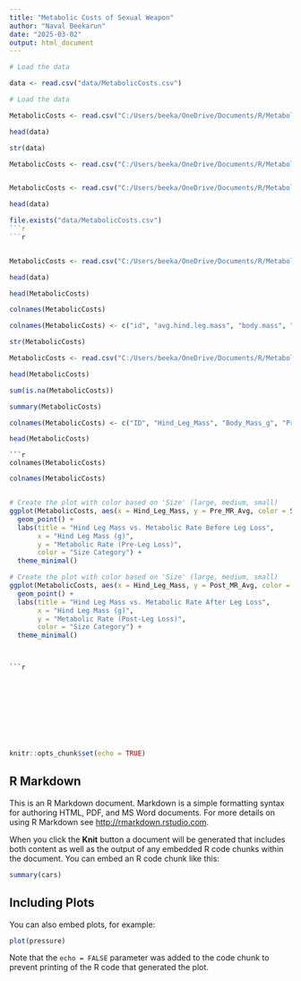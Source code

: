 ```yaml
---
title: "Metabolic Costs of Sexual Weapon"
author: "Naval Beekarun"
date: "2025-03-02"
output: html_document
---
```

```r
# Load the data
```


```r
data <- read.csv("data/MetabolicCosts.csv")
```
```r
# Load the data
```


```r
MetabolicCosts <- read.csv("C:/Users/beeka/OneDrive/Documents/R/MetabolicCosts/data/MetabolicCosts.csv")
```
```r
head(data)
```
```r
str(data)
```
```r
MetabolicCosts <- read.csv("C:/Users/beeka/OneDrive/Documents/R/MetabolicCosts/data/MetabolicCosts.csv")
```
```r
```


```r
MetabolicCosts <- read.csv("C:/Users/beeka/OneDrive/Documents/R/MetabolicCosts/data/MetabolicCosts.csv")
```
```r
head(data)
```
```r
file.exists("data/MetabolicCosts.csv")
```r
```r

```
```r
```


```r
MetabolicCosts <- read.csv("C:/Users/beeka/OneDrive/Documents/R/MetabolicCosts/data/MetabolicCosts.csv")
```
```r
head(data)
```
```r
head(MetabolicCosts)
```
```r
colnames(MetabolicCosts)

```
```r
colnames(MetabolicCosts) <- c("id", "avg.hind.leg.mass", "body.mass", "pre.mr.avg", "post.mr.avg", "size")

```
```r
str(MetabolicCosts)
```
```r
MetabolicCosts <- read.csv("C:/Users/beeka/OneDrive/Documents/R/MetabolicCosts/data/MetabolicCosts.csv", sep = ";")
```


```r
head(MetabolicCosts)
```
```r
sum(is.na(MetabolicCosts))

```
```r
summary(MetabolicCosts)

```
```r
colnames(MetabolicCosts) <- c("ID", "Hind_Leg_Mass", "Body_Mass_g", "Pre_MR_Avg", "Post_MR_Avg", "Size")
```
```r
head(MetabolicCosts)
```

```
```r
colnames(MetabolicCosts)
```

```r
colnames(MetabolicCosts)
```

```
```
```r
# Create the plot with color based on 'Size' (large, medium, small)
ggplot(MetabolicCosts, aes(x = Hind_Leg_Mass, y = Pre_MR_Avg, color = Size)) +
  geom_point() +
  labs(title = "Hind Leg Mass vs. Metabolic Rate Before Leg Loss",
       x = "Hind Leg Mass (g)",
       y = "Metabolic Rate (Pre-Leg Loss)",
       color = "Size Category") +
  theme_minimal()
```

```r
# Create the plot with color based on 'Size' (large, medium, small)
ggplot(MetabolicCosts, aes(x = Hind_Leg_Mass, y = Post_MR_Avg, color = Size)) +
  geom_point() +
  labs(title = "Hind Leg Mass vs. Metabolic Rate After Leg Loss",
       x = "Hind Leg Mass (g)",
       y = "Metabolic Rate (Post-Leg Loss)",
       color = "Size Category") +
  theme_minimal()
```


```


```

```
```r

```
```r

```


```


```

```r

```


```
  
```




```


```


```

```

```r
knitr::opts_chunk$set(echo = TRUE)
```

## R Markdown

This is an R Markdown document. Markdown is a simple formatting syntax for authoring HTML, PDF, and MS Word documents. For more details on using R Markdown see <http://rmarkdown.rstudio.com>.

When you click the **Knit** button a document will be generated that includes both content as well as the output of any embedded R code chunks within the document. You can embed an R code chunk like this:

```r
summary(cars)
```

## Including Plots

You can also embed plots, for example:

```r
plot(pressure)
```

Note that the `echo = FALSE` parameter was added to the code chunk to prevent printing of the R code that generated the plot.
